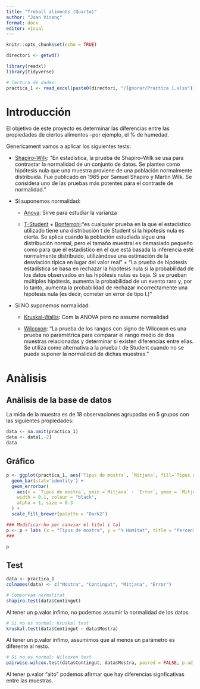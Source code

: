 ```yaml
---
title: "Treball aliments (Quarto)"
author: "Joan Vicenç"
format: docx
editor: visual
---
```


```r
knitr::opts_chunk$set(echo = TRUE)

directori <- getwd()

library(readxl)
library(tidyverse)

# lectura de dades:
practica_1 <- read_excel(paste0(directori, "/Ignorar/Practica 1.xlsx"))
```

# Introducción

El objetivo de este proyecto es determinar las diferencias entre las propiedades de ciertos alimentos --por ejemplo, el % de humedad.

Genericament vamos a aplicar los siguientes tests:

-   [Shapiro--Wilk](https://es.wikipedia.org/wiki/Prueba_de_Shapiro%E2%80%93Wilk#:~:text=En%20estad%C3%ADstica%2C%20la%20prueba%20de%20Shapiro%E2%80%93Wilk%20se%20usa,pruebas%20m%C3%A1s%20potentes%20para%20el%20contraste%20de%20normalidad.): "En estadística, la prueba de Shapiro--Wilk se usa para contrastar la normalidad de un conjunto de datos. Se plantea como hipótesis nula que una muestra proviene de una población normalmente distribuida. Fue publicado en 1965 por Samuel Shapiro y Martin Wilk. Se considera uno de las pruebas más potentes para el contraste de normalidad."

-   Si suponemos normalidad:

    -   [Anova](https://es.wikipedia.org/wiki/An%C3%A1lisis_de_la_varianza): Sirve para estudiar la varianza

    -   [T-Student](https://es.wikipedia.org/wiki/Prueba_t_de_Student) + [Bonferroni](https://es.wikipedia.org/wiki/Correcci%C3%B3n_de_Bonferroni):"es cualquier prueba en la que el estadístico utilizado tiene una distribución t de Student si la hipótesis nula es cierta. Se aplica cuando la población estudiada sigue una distribución normal, pero el tamaño muestral es demasiado pequeño como para que el estadístico en el que está basada la inferencia esté normalmente distribuido, utilizándose una estimación de la desviación típica en lugar del valor real" + "La prueba de hipótesis estadística se basa en rechazar la hipótesis nula si la probabilidad de los datos observados en las hipótesis nulas es baja. Si se prueban múltiples hipótesis, aumenta la probabilidad de un evento raro y, por lo tanto, aumenta la probabilidad de rechazar incorrectamente una hipótesis nula (es decir, cometer un error de tipo I.)"

-   Si NO suponemos normalidad:

    -   [Kruskal-Wallis](https://es.wikipedia.org/wiki/Prueba_de_Kruskal-Wallis): Com la ANOVA pero no assume normalidad

    -   [Wilcoxon](https://es.wikipedia.org/wiki/Prueba_de_los_rangos_con_signo_de_Wilcoxon): "La prueba de los rangos con signo de Wilcoxon es una prueba no paramétrica para comparar el rango medio de dos muestras relacionadas y determinar si existen diferencias entre ellas. Se utiliza como alternativa a la prueba t de Student cuando no se puede suponer la normalidad de dichas muestras."

# Anàlisis

## Anàlisis de la base de datos

La mida de la muestra es de 18 observaciones agrupadas en 5 grupos con las siguientes propiedades:

```r
data <- na.omit(practica_1)
data <- data[,-2]
data
```

## Gráfico

```r

p <- ggplot(practica_1, aes(`Tipus de mostra`, `Mitjana`, fill=`Tipus de mostra`)) +
  geom_bar(stat='identity') +
  geom_errorbar(
    aes(x = `Tipus de mostra`, ymin =`Mitjana` - `Error`, ymax = `Mitjana` + `Error`),
    width = 0.1, colour = "black",
    alpha = 1, size = 0.3
  ) +
  scale_fill_brewer(palette = "Dark2")

### Modificar-ho per canviar el titol i tal
p <- p + labs (x = "Tipus de mostra", y = "% Humitat", title = "Percentatge d'humitat en funció de cada tipus de mostra")
### 

p
```

## Test

```r
data <- practica_1
colnames(data) <- c("Mostra", "Contingut", "Mitjana", "Error")
```

```r
# Comporvam normalitat
shapiro.test(data$Contingut)
```

Al tener un p.valor infimo, no podemos assumir la normalidad de los datos.

```r
# Si no es normal: Kruskal test
kruskal.test(data$Contingut ~ data$Mostra)
```

Al tener un p.valor infimo, assumimos que al menos un parámetro es diferente al resto.

```r
# Si no es normal: Wilcoxon test
pairwise.wilcox.test(data$Contingut, data$Mostra, paired = FALSE, p.adjust.method = "holm")
```

Al tener p.valor "alto" podemos afirmar que hay diferencias signficativas entre las muestras.
